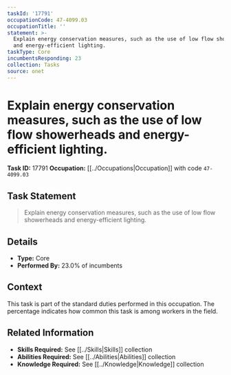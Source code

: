 ```yaml
---
taskId: '17791'
occupationCode: 47-4099.03
occupationTitle: ''
statement: >-
  Explain energy conservation measures, such as the use of low flow showerheads
  and energy-efficient lighting.
taskType: Core
incumbentsResponding: 23
collection: Tasks
source: onet
---
```

# Explain energy conservation measures, such as the use of low flow showerheads and energy-efficient lighting.

**Task ID:** 17791
**Occupation:** [[../Occupations|Occupation]] with code `47-4099.03`

## Task Statement

> Explain energy conservation measures, such as the use of low flow showerheads and energy-efficient lighting.

## Details

- **Type:** Core
- **Performed By:** 23.0% of incumbents

## Context

This task is part of the standard duties performed in this occupation. The percentage indicates how common this task is among workers in the field.

## Related Information

- **Skills Required:** See [[../Skills|Skills]] collection
- **Abilities Required:** See [[../Abilities|Abilities]] collection
- **Knowledge Required:** See [[../Knowledge|Knowledge]] collection

